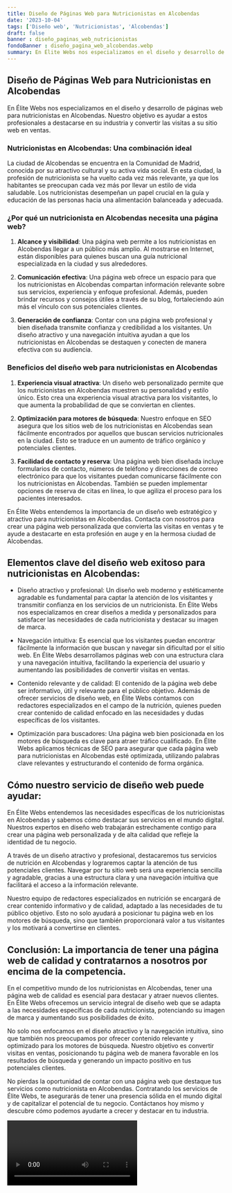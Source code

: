 ```yaml
---
title: Diseño de Páginas Web para Nutricionistas en Alcobendas
date: '2023-10-04'
tags: ['Diseño web', 'Nutricionistas', 'Alcobendas']
draft: false
banner : diseño_paginas_web_nutricionistas
fondoBanner : diseño_pagina_web_alcobendas.webp
summary: En Élite Webs nos especializamos en el diseño y desarrollo de páginas web para nutricionistas en Alcobendas. Nuestro objetivo es ayudar a estos profesionales a destacarse en su industria y convertir las visitas a su sitio web en ventas.
---
```


## Diseño de Páginas Web para Nutricionistas en Alcobendas

En Élite Webs nos especializamos en el diseño y desarrollo de páginas web para nutricionistas en Alcobendas. Nuestro objetivo es ayudar a estos profesionales a destacarse en su industria y convertir las visitas a su sitio web en ventas.

### Nutricionistas en Alcobendas: Una combinación ideal

La ciudad de Alcobendas se encuentra en la Comunidad de Madrid, conocida por su atractivo cultural y su activa vida social. En esta ciudad, la profesión de nutricionista se ha vuelto cada vez más relevante, ya que los habitantes se preocupan cada vez más por llevar un estilo de vida saludable. Los nutricionistas desempeñan un papel crucial en la guía y educación de las personas hacia una alimentación balanceada y adecuada.

### ¿Por qué un nutricionista en Alcobendas necesita una página web?

1. **Alcance y visibilidad**: Una página web permite a los nutricionistas en Alcobendas llegar a un público más amplio. Al mostrarse en Internet, están disponibles para quienes buscan una guía nutricional especializada en la ciudad y sus alrededores.

2. **Comunicación efectiva**: Una página web ofrece un espacio para que los nutricionistas en Alcobendas compartan información relevante sobre sus servicios, experiencia y enfoque profesional. Además, pueden brindar recursos y consejos útiles a través de su blog, fortaleciendo aún más el vínculo con sus potenciales clientes.

3. **Generación de confianza**: Contar con una página web profesional y bien diseñada transmite confianza y credibilidad a los visitantes. Un diseño atractivo y una navegación intuitiva ayudan a que los nutricionistas en Alcobendas se destaquen y conecten de manera efectiva con su audiencia.

### Beneficios del diseño web para nutricionistas en Alcobendas

1. **Experiencia visual atractiva**: Un diseño web personalizado permite que los nutricionistas en Alcobendas muestren su personalidad y estilo único. Esto crea una experiencia visual atractiva para los visitantes, lo que aumenta la probabilidad de que se conviertan en clientes.

2. **Optimización para motores de búsqueda**: Nuestro enfoque en SEO asegura que los sitios web de los nutricionistas en Alcobendas sean fácilmente encontrados por aquellos que buscan servicios nutricionales en la ciudad. Esto se traduce en un aumento de tráfico orgánico y potenciales clientes.

3. **Facilidad de contacto y reserva**: Una página web bien diseñada incluye formularios de contacto, números de teléfono y direcciones de correo electrónico para que los visitantes puedan comunicarse fácilmente con los nutricionistas en Alcobendas. También se pueden implementar opciones de reserva de citas en línea, lo que agiliza el proceso para los pacientes interesados.

En Élite Webs entendemos la importancia de un diseño web estratégico y atractivo para nutricionistas en Alcobendas. Contacta con nosotros para crear una página web personalizada que convierta las visitas en ventas y te ayude a destacarte en esta profesión en auge y en la hermosa ciudad de Alcobendas.

<GifSeo />

<Cta />

## Elementos clave del diseño web exitoso para nutricionistas en Alcobendas:

- Diseño atractivo y profesional: Un diseño web moderno y estéticamente agradable es fundamental para captar la atención de los visitantes y transmitir confianza en los servicios de un nutricionista. En Élite Webs nos especializamos en crear diseños a medida y personalizados para satisfacer las necesidades de cada nutricionista y destacar su imagen de marca.

- Navegación intuitiva: Es esencial que los visitantes puedan encontrar fácilmente la información que buscan y navegar sin dificultad por el sitio web. En Élite Webs desarrollamos páginas web con una estructura clara y una navegación intuitiva, facilitando la experiencia del usuario y aumentando las posibilidades de convertir visitas en ventas.

- Contenido relevante y de calidad: El contenido de la página web debe ser informativo, útil y relevante para el público objetivo. Además de ofrecer servicios de diseño web, en Élite Webs contamos con redactores especializados en el campo de la nutrición, quienes pueden crear contenido de calidad enfocado en las necesidades y dudas específicas de los visitantes.

- Optimización para buscadores: Una página web bien posicionada en los motores de búsqueda es clave para atraer tráfico cualificado. En Élite Webs aplicamos técnicas de SEO para asegurar que cada página web para nutricionistas en Alcobendas esté optimizada, utilizando palabras clave relevantes y estructurando el contenido de forma orgánica.

## Cómo nuestro servicio de diseño web puede ayudar:

En Élite Webs entendemos las necesidades específicas de los nutricionistas en Alcobendas y sabemos cómo destacar sus servicios en el mundo digital. Nuestros expertos en diseño web trabajarán estrechamente contigo para crear una página web personalizada y de alta calidad que refleje la identidad de tu negocio.

A través de un diseño atractivo y profesional, destacaremos tus servicios de nutrición en Alcobendas y lograremos captar la atención de tus potenciales clientes. Navegar por tu sitio web será una experiencia sencilla y agradable, gracias a una estructura clara y una navegación intuitiva que facilitará el acceso a la información relevante.

Nuestro equipo de redactores especializados en nutrición se encargará de crear contenido informativo y de calidad, adaptado a las necesidades de tu público objetivo. Esto no solo ayudará a posicionar tu página web en los motores de búsqueda, sino que también proporcionará valor a tus visitantes y los motivará a convertirse en clientes.

## Conclusión: La importancia de tener una página web de calidad y contratarnos a nosotros por encima de la competencia.

En el competitivo mundo de los nutricionistas en Alcobendas, tener una página web de calidad es esencial para destacar y atraer nuevos clientes. En Élite Webs ofrecemos un servicio integral de diseño web que se adapta a las necesidades específicas de cada nutricionista, potenciando su imagen de marca y aumentando sus posibilidades de éxito.

No solo nos enfocamos en el diseño atractivo y la navegación intuitiva, sino que también nos preocupamos por ofrecer contenido relevante y optimizado para los motores de búsqueda. Nuestro objetivo es convertir visitas en ventas, posicionando tu página web de manera favorable en los resultados de búsqueda y generando un impacto positivo en tus potenciales clientes.

No pierdas la oportunidad de contar con una página web que destaque tus servicios como nutricionista en Alcobendas. Contratando los servicios de Élite Webs, te asegurarás de tener una presencia sólida en el mundo digital y de capitalizar el potencial de tu negocio. Contáctanos hoy mismo y descubre cómo podemos ayudarte a crecer y destacar en tu industria.

<Video />

<CtaBot job='Nutricionistas' city='Alcobendas'/>

<Gmaps query='Alcobendas+españa+maps' />